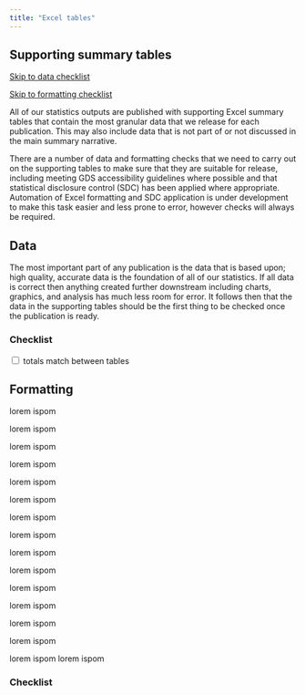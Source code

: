 ```yaml
---
title: "Excel tables"
---
```


## Supporting summary tables

[Skip to data checklist](#data_checklist)

[Skip to formatting checklist](#format_checklist)

All of our statistics outputs are published with supporting Excel summary tables that contain the most granular data that we release for each publication. This may also include data that is not part of or not discussed in the main summary narrative.

There are a number of data and formatting checks that we need to carry out on the supporting tables to make sure that they are suitable for release, including meeting GDS accessibility guidelines where possible and that statistical disclosure control (SDC) has been applied where appropriate. Automation of Excel formatting and SDC application is under development to make this task easier and less prone to error, however checks will always be required.

## Data

The most important part of any publication is the data that is based upon; high quality, accurate data is the foundation of all of our statistics. If all data is correct then anything created further downstream including charts, graphics, and analysis has much less room for error. It follows then that the data in the supporting tables should be the first thing to be checked once the publication is ready. 



### Checklist {#data_checklist}

<input type="checkbox" unchecked> totals match between tables </input>

## Formatting

lorem ispom

lorem ispom

lorem ispom

lorem ispom

lorem ispom

lorem ispom

lorem ispom

lorem ispom

lorem ispom

lorem ispom

lorem ispom

lorem ispom

lorem ispom

lorem ispom

lorem ispom
lorem ispom

### Checklist {#format_checklist}